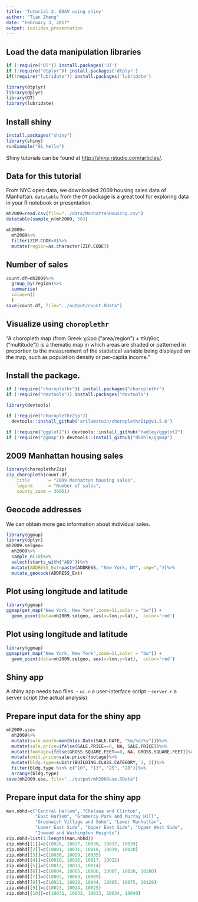 ```yaml
---
title: 'Tutorial 2: EDAV using shiny'
author: "Tian Zheng"
date: "February 3, 2017"
output: ioslides_presentation
---
```


## Load the data manipulation libraries

```r
if (!require("DT")) install.packages('DT')
if (!require("dtplyr")) install.packages('dtplyr')
if(!require("lubridate")) install.packages('lubridate')

library(dtplyr)
library(dplyr)
library(DT)
library(lubridate)
```

## Install shiny
```r
install.packages("shiny")
library(shiny)
runExample("01_hello")
```

Shiny tutorials can be found at <http://shiny.rstudio.com/articles/>.


## Data for this tutorial
From NYC open data, we downloaded 2009 housing sales data of Manhattan. `datatable` from the `DT` package is a great tool for exploring data in your R notebook or presentation. 

```r
mh2009=read.csv(file="../data/ManhattanHousing.csv")
datatable(sample_n(mh2009, 50))
```

```r
mh2009=
  mh2009%>%
  filter(ZIP.CODE>0)%>%
  mutate(region=as.character(ZIP.CODE))
```

## Number of sales 
```r
count.df=mh2009%>%
  group_by(region)%>%
  summarise(
  value=n()
  )
save(count.df, file="../output/count.RData")
```

## Visualize using `choroplethr`
"A choropleth map (from Greek χώρο ("area/region") + πλήθος ("multitude")) is a thematic map in which areas are shaded or patterned in proportion to the measurement of the statistical variable being displayed on the map, such as population density or per-capita income."

## Install the package. 
```r
if (!require("choroplethr")) install.packages("choroplethr")
if (!require("devtools")) install.packages("devtools")

library(devtools)

if (!require("choroplethrZip")) 
  devtools::install_github('arilamstein/choroplethrZip@v1.5.0')

if (!require("ggplot2")) devtools::install_github("hadley/ggplot2")
if (!require("ggmap")) devtools::install_github("dkahle/ggmap")
```

## 2009 Manhattan housing sales
```r
library(choroplethrZip)
zip_choropleth(count.df,
    title       = "2009 Manhattan housing sales",
    legend      = "Number of sales",
    county_zoom = 36061)
```

## Geocode addresses 
We can obtain more geo information about individual sales.
```r
library(ggmap)
library(dplyr)
mh2009.selgeo=
  mh2009%>%
  sample_n(10)%>%
  select(starts_with("ADD"))%>%
  mutate(ADDRESS_Ext=paste(ADDRESS, "New York, NY", sep=","))%>%
  mutate_geocode(ADDRESS_Ext)
```

## Plot using longitude and latitude
```r
library(ggmap)
ggmap(get_map("New York, New York",zoom=11,color = "bw")) + 
  geom_point(data=mh2009.selgeo, aes(x=lon,y=lat),  color='red') 
```
## Plot using longitude and latitude
```r
library(ggmap)
ggmap(get_map("New York, New York",zoom=11,color = "bw")) + 
  geom_point(data=mh2009.selgeo, aes(x=lon,y=lat),  color='red') 
```

## Shiny app
A shiny app needs two files.
- `ui.r` a user-interface script
- `server.r` a server script (the actual analysis)

## Prepare input data for the shiny app
```r
mh2009.use=
  mh2009%>%
  mutate(sale.month=month(as.Date(SALE.DATE, "%m/%d/%y")))%>%
  mutate(sale.price=ifelse(SALE.PRICE==0, NA, SALE.PRICE))%>%
  mutate(footage=ifelse(GROSS.SQUARE.FEET==0, NA, GROSS.SQUARE.FEET))%>%
  mutate(unit.price=sale.price/footage)%>%
  mutate(bldg.type=substr(BUILDING.CLASS.CATEGORY, 1, 2))%>%
  filter(bldg.type %in% c("10", "13", "25", "28"))%>%
  arrange(bldg.type)
save(mh2009.use, file="../output/mh2009use.RData")
```

## Prepare input data for the shiny app
```r
man.nbhd=c("Central Harlem", "Chelsea and Clinton",
           "East Harlem", "Gramercy Park and Murray Hill",
           "Greenwich Village and Soho", "Lower Manhattan",
           "Lower East Side", "Upper East Side", "Upper West Side",
           "Inwood and Washington Heights")
zip.nbhd=list(1:length(man.nbhd))
zip.nbhd[[1]]=c(10026, 10027, 10030, 10037, 10039)
zip.nbhd[[2]]=c(10001, 10011, 10018, 10019, 10020)
zip.nbhd[[3]]=c(10036, 10029, 10035)
zip.nbhd[[4]]=c(10010, 10016, 10017, 10022)
zip.nbhd[[5]]=c(10012, 10013, 10014)
zip.nbhd[[6]]=c(10004, 10005, 10006, 10007, 10038, 10280)
zip.nbhd[[7]]=c(10002, 10003, 10009)
zip.nbhd[[8]]=c(10021, 10028, 10044, 10065, 10075, 10128)
zip.nbhd[[9]]=c(10023, 10024, 10025)
zip.nbhd[[10]]=c(10031, 10032, 10033, 10034, 10040)
```
